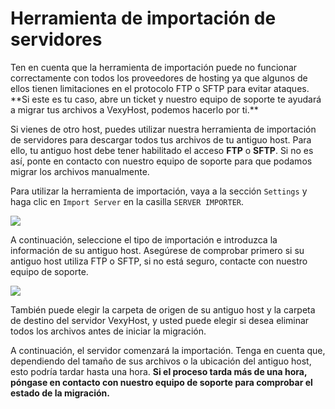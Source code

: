 # Herramienta de importación de servidores


<Callout type="warning" emoji="⚠️">
    Ten en cuenta que la herramienta de importación puede no funcionar correctamente con todos los proveedores de hosting ya que algunos de ellos tienen limitaciones en el protocolo FTP o SFTP para evitar ataques.
    **Si este es tu caso, abre un ticket y nuestro equipo de soporte te ayudará a migrar tus archivos a VexyHost, podemos hacerlo por ti.**
</Callout>

Si vienes de otro host, puedes utilizar nuestra herramienta de importación de servidores para descargar todos tus archivos de tu antiguo host. Para ello, tu antiguo host debe tener habilitado el acceso **FTP** o **SFTP**. Si no es así, ponte en contacto con nuestro equipo de soporte para que podamos migrar los archivos manualmente.

Para utilizar la herramienta de importación, vaya a la sección `Settings` y haga clic en `Import Server` en la casilla `SERVER IMPORTER`.

![](https://i.imgur.com/LVx3XX4.png)

A continuación, seleccione el tipo de importación e introduzca la información de su antiguo host. Asegúrese de comprobar primero si su antiguo host utiliza FTP o SFTP, si no está seguro, contacte con nuestro equipo de soporte.

![](https://i.imgur.com/s0kXna0.png)

También puede elegir la carpeta de origen de su antiguo host y la carpeta de destino del servidor VexyHost, y usted puede elegir si desea eliminar todos los archivos antes de iniciar la migración.

A continuación, el servidor comenzará la importación. Tenga en cuenta que, dependiendo del tamaño de sus archivos o la ubicación del antiguo host, esto podría tardar hasta una hora. **Si el proceso tarda más de una hora, póngase en contacto con nuestro equipo de soporte para comprobar el estado de la migración.**